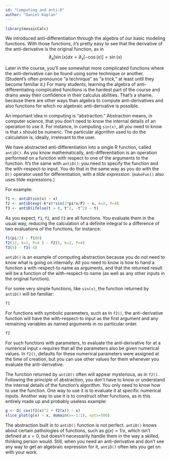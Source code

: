 ```yaml
---
id: "Computing and anti-D"
author: "Daniel Kaplan"
---
```


```r
library(mosaicCalc)
```


We introduced anti-differentiation through the algebra of our basic modeling functions. With those functions, it's pretty easy to see that the derivative of the anti-derivative is the original function, as in $$\partial_x \int \sin(x) dx = \partial_x [-\cos(x)] = \sin(x)$$

Later in the course, you'll see somewhat more complicated functions where the anti-derivative can be found using some technique or another. (Student's often pronounce "a technique" as "a trick," at least until they become familiar it.) For many students, learning the algebra of anti-differentiating complicated functions is the hardest part of the course and drains away their confidence in their calculus abilities. That's a shame, because there are other ways than algebra to compute anti-derivatives and also functions for which no algebraic anti-derivative is possible. 

An important idea in computing is "abstraction." Abstraction means, in computer science, that you don't need to know the internal details of an operation to use it. For instance, in computing `sin(x)`, all you need to know is that `x` should be numeric. The particular algorithm used to do the calculation is, ideally, irrelevant to the user.

We have abstracted anti-differentiation into a single R function, called `antiD()`. As you know mathematically, anti-differentiation is an operation performed on a function with respect to one of the arguments to the function. It's the same with `antiD()`: you need to specify the function and the with-respect-to input. You do that in the same way as you do with the `D()` operator used for differentiation, with a *tilde expression*. (`makeFun()` also uses tilde expressions.)

For example:
```r
f1 <- antiD(sin(x) ~ x)
f2 <- antiD(exp(-k*x)*sin(2*pi*x/P) ~ x, k=2, P=4)
f3 <- antiD(ifelse(t > 0, t^2, -t^2) ~ t)
```

As you expect, `f1`, `f2`, and `f3` are all functions. You evaluate them in the usual way, reducing the calculation of a definite integral to a difference of two evaluations of the functions, for instance:
```r
f1(pi/2) - f1(0)
f2(12, k=2, P=4 ) - f2(5, k=2, P=4)
f3(5) - f3(-4)
```
`antiD()` is an example of computing abstraction because you do not need to know what is going on internally. All you need to know is how to hand a function  a with-respect-to name as arguments, and that the returned result will be a function of the with-respect-to name (as well as any other inputs in the original function).

For some very simple functions, like `sin(x)`, the function returned by `antiD()` will be familiar:
```r
f1
```

For functions with symbolic parameters, such as in `f2()`, the anti-derivative function will have the with-respect-to input as the first argument and any remaining variables as named arguments in no particular order. 
```r
f2
```
For such functions with parameters, to evaluate the anti-derivative for at a numerical input `x` requires that all the parameters also be given numerical values. In `f2()`, defaults for these numerical parameters were assigned at the time of creation, but you can use other values for them whenever you evaluate the anti-derivative.

The function returned by `antiD()` often will appear mysterious, as in `f2()`. Following the principle of abstraction, you don't have to know or understand the internal details of the function's algorithm. You only need to know how to use the function. One way to use it is to evaluate it at specific numerical inputs. Another way to use it is to construct other functions, as in this entirely made up and probably useless example:
```r
g <- D( cos(f2(x)^2 + f2(x)) ~ x)
slice_plot(g(x) ~ x, domain(x=-1:1), npts=500)
```

The abstraction built in to `antiD()` function is not perfect. `antiD()` knows about certain pathologies of functions, such as $g(x) = 1/x$, which isn't defined at $x=0$, but doesn't necessarily handle them in the way a skilled, thinking person would. Still, when you need an anti-derivative and don't see any way to get an algebraic expression for it, `antiD()` often lets you get on with your work.

